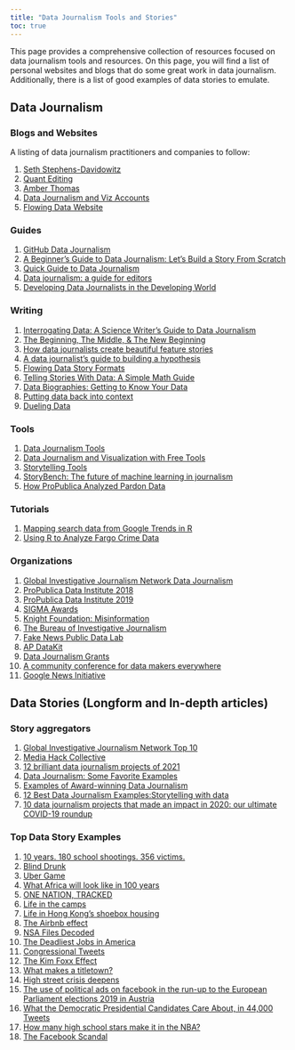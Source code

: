 ```yaml
---
title: "Data Journalism Tools and Stories"
toc: true
---
```


This page provides a comprehensive collection of resources focused on data journalism tools and resources. On this page, you will find a list of personal websites and blogs that do some great work in data journalism. Additionally, there is a list of good examples of data stories to emulate.

## Data Journalism

### Blogs and Websites

A listing of data journalism practitioners and companies to follow:

1)  [Seth Stephens-Davidowitz](http://sethsd.com/research/)
2)  [Quant Editing](https://www.laurabronner.com/quant-editing)
3)  [Amber Thomas](https://pudding.cool/author/amber-thomas/)
4)  [Data Journalism and Viz Accounts](https://www.interhacktives.com/2019/10/28/14-data-journalism-and-data-visualisation-instagram-accounts-to-follow/)
5)  [Flowing Data Website](https://flowingdata.com/)

### Guides

1)  [GitHub Data Journalism](https://github.com/search?q=data+journalism)
2)  [A Beginner's Guide to Data Journalism: Let's Build a Story From Scratch](https://www.freecodecamp.org/news/data-journalism-isnt-for-the-select-let-s-work-out-a-story-together-from-scratch-dd85b3017f4a/)
3)  [Quick Guide to Data Journalism](https://www.datacamp.com/blog/quick-guide-to-data-journalism)
4)  [Data journalism: a guide for editors](https://datajournalism.com/read/longreads/data-journalism-a-guide-for-editors)
5)  [Developing Data Journalists in the Developing World](https://source.opennews.org/articles/developing-data-journalists-developing-world)

### Writing

1)  [Interrogating Data: A Science Writer's Guide to Data Journalism](https://www.theopennotebook.com/2020/07/28/interrogating-data-a-science-writers-guide-to-data-journalism/)
2)  [The Beginning, The Middle, & The New Beginning](https://old.duncangeere.com/newbeginning/)
3)  [How data journalists create beautiful feature stories](https://shorthand.com/the-craft/how-data-journalists-create-beautiful-feature-stories/index.html)
4)  [A data journalist's guide to building a hypothesis](https://datajournalism.com/read/longreads/hypothesis-data-journalism)
5)  [Flowing Data Story Formats](https://flowingdata.com/2019/06/17/story-formats-for-data/)
6)  [Telling Stories With Data: A Simple Math Guide](https://medium.datadriveninvestor.com/journalism-in-the-data-driven-world-a-simple-math-guide-32d106fc3041)
7)  [Data Biographies: Getting to Know Your Data](https://gijn.org/2017/03/27/data-biographies-getting-to-know-your-data/)
8)  [Putting data back into context](https://datajournalism.com/read/longreads/putting-data-back-into-context)
9)  [Dueling Data](http://duelingdata.blogspot.com/)

### Tools

1)  [Data Journalism Tools](https://www.muckrock.com/)
2)  [Data Journalism and Visualization with Free Tools](https://journalismcourses.org/course/dataviz/)
3)  [Storytelling Tools](https://shorthand.com/the-craft/visual-storytelling-tools/index.html)
4)  [StoryBench: The future of machine learning in journalism](https://www.storybench.org/the-future-of-machine-learning-in-journalism/)
5)  [How ProPublica Analyzed Pardon Data](https://www.propublica.org/article/how-propublica-analyzed-pardon-data)

### Tutorials

1)  [Mapping search data from Google Trends in R](https://www.storybench.org/mapping-search-data-from-google-trends-in-r/)
2)  [Using R to Analyze Fargo Crime Data](https://technistema.com/posts/using-r-to-analyze-fargo-crime-data/)

### Organizations

1)  [Global Investigative Journalism Network Data Journalism](https://gijn.org/data-journalism/)
2)  [ProPublica Data Institute 2018](https://github.com/propublica/data-institute-2018)
3)  [ProPublica Data Institute 2019](https://github.com/propublica/data-institute-2019)
4)  [SIGMA Awards](https://sigmaawards.org/projects/)
5)  [Knight Foundation: Misinformation](https://knightfoundation.org/features/misinfo/)
6)  [The Bureau of Investigative Journalism](https://www.thebureauinvestigates.com/)
7)  [Fake News Public Data Lab](https://fakenews.publicdatalab.org/)
8)  [AP DataKit](http://datakit.ap.org/)
9)  [Data Journalism Grants](https://pulitzercenter.org/grants-fellowships/opportunities-journalists/data-journalism-grants)
10) [A community conference for data makers everywhere](https://csvconf.com/)
11) [Google News Initiative](https://newsinitiative.withgoogle.com/resources/journalism/data-journalism/)

## Data Stories (Longform and In-depth articles)

### Story aggregators

1)  [Global Investigative Journalism Network Top 10](https://gijn.org/2022/07/29/data-journalism-top-10-kids-fashion-stereotypes-economic-sandwich-index-immigration-profits-and-florence-nightingales-graphics/)
2)  [Media Hack Collective](https://mediahack.co.za/)
3)  [12 brilliant data journalism projects of 2021](https://datajournalism.com/read/blog/best-data-journalism-projects-2021)
4)  [Data Journalism: Some Favorite Examples](https://datajournalism.com/read/handbook/one/introduction/some-favorite-examples)
5)  [Examples of Award-winning Data Journalism](https://sites.lib.uh.edu/datajournalism/overview/examples-of-award-winning-data-journalism/)
6)  [12 Best Data Journalism Examples:Storytelling with data](https://nocodewebscraping.com/data-journalism-examples/)
7)  [10 data journalism projects that made an impact in 2020: our ultimate COVID-19 roundup](https://datajournalism.com/read/longreads/covid-19-data-journalism)

### Top Data Story Examples

1)  [10 years. 180 school shootings. 356 victims.](https://edition.cnn.com/interactive/2019/07/us/ten-years-of-school-shootings-trnd/)
2)  [Blind Drunk](https://nmindepth.com/2022/blind-drunk/)
3)  [Uber Game](https://ig.ft.com/uber-game/)
4)  [What Africa will look like in 100 years](https://s.telegraph.co.uk/graphics/projects/Africa-in-100-years/)
5)  [ONE NATION, TRACKED](https://www.nytimes.com/interactive/2019/12/19/opinion/location-tracking-cell-phone.html)
6)  [Life in the camps](http://fingfx.thomsonreuters.com/gfx/rngs/MYANMAR-ROHINGYA/010051VB46G/index.html)
7)  [Life in Hong Kong's shoebox housing](https://multimedia.scmp.com/infographics/news/hong-kong/article/3180601/subdivided-flats/index.html)
8)  [The Airbnb effect](https://www.sfchronicle.com/airbnb-impact-san-francisco-2015/)
9)  [NSA Files Decoded](https://www.theguardian.com/world/interactive/2013/nov/01/snowden-nsa-files-surveillance-revelations-decoded#section/1)
10) [The Deadliest Jobs in America](https://www.bloomberg.com/graphics/2015-dangerous-jobs/)
11) [Congressional Tweets](https://congress.pudding.cool/)
12) [The Kim Foxx Effect](https://pudding.cool/2019/10/prosecutors/)
13) [What makes a titletown?](https://pudding.cool/2018/11/titletowns/)
14) [High street crisis deepens](https://www.theguardian.com/cities/ng-interactive/2019/jan/30/high-street-crisis-town-centres-lose-8-of-shops-in-five-years)
15) [The use of political ads on facebook in the run-up to the European Parliament elections 2019 in Austria](https://rpubs.com/zoowalk/FB_EP2019/)
16) [What the Democratic Presidential Candidates Care About, in 44,000 Tweets](https://www.bloomberg.com/graphics/2020-democratic-presidential-candidate-policies/)
17) [How many high school stars make it in the NBA?](https://pudding.cool/2019/03/hype/)
18) [The Facebook Scandal](https://www.liip.ch/en/blog/the-facebook-scandal-or-how-to-predict-psychological-traits-from-facebook-likes)
